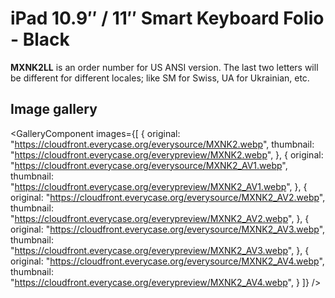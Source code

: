 
# iPad 10.9″ / 11″ Smart Keyboard Folio - Black

<Callout type='info' emoji='👉🏻'>**MXNK2LL** is an order number for US ANSI version. The last two letters will be different for different locales; like SM for Swiss, UA for Ukrainian, etc.</Callout>

## Image gallery

<GalleryComponent
    images={[
      {
        original: "https://cloudfront.everycase.org/everysource/MXNK2.webp",
        thumbnail: "https://cloudfront.everycase.org/everypreview/MXNK2.webp",
      },
      {
        original: "https://cloudfront.everycase.org/everysource/MXNK2_AV1.webp",
        thumbnail: "https://cloudfront.everycase.org/everypreview/MXNK2_AV1.webp",
      },
      {
        original: "https://cloudfront.everycase.org/everysource/MXNK2_AV2.webp",
        thumbnail: "https://cloudfront.everycase.org/everypreview/MXNK2_AV2.webp",
      },
      {
        original: "https://cloudfront.everycase.org/everysource/MXNK2_AV3.webp",
        thumbnail: "https://cloudfront.everycase.org/everypreview/MXNK2_AV3.webp",
      },
      {
        original: "https://cloudfront.everycase.org/everysource/MXNK2_AV4.webp",
        thumbnail: "https://cloudfront.everycase.org/everypreview/MXNK2_AV4.webp",
      }
    ]}
  />
